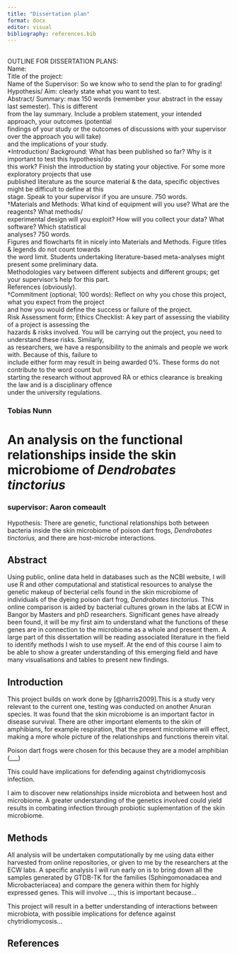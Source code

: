 ```yaml
---
title: "Dissertation plan"
format: docx
editor: visual
bibliography: references.bib
---
```


\
OUTLINE FOR DISSERTATION PLANS:\
Name:\
Title of the project:\
Name of the Supervisor: So we know who to send the plan to for grading!\
Hypothesis/ Aim: clearly state what you want to test.\
Abstract/ Summary: max 150 words (remember your abstract in the essay last semester). This is different\
from the lay summary. Include a problem statement, your intended approach, your outcomes (potential\
findings of your study or the outcomes of discussions with your supervisor over the approach you will take)\
and the implications of your study.\
\*Introduction/ Background: What has been published so far? Why is it important to test this hypothesis/do\
this work? Finish the introduction by stating your objective. For some more exploratory projects that use\
published literature as the source material & the data, specific objectives might be difficult to define at this\
stage. Speak to your supervisor if you are unsure. 750 words.\
†Materials and Methods: What kind of equipment will you use? What are the reagents? What methods/\
experimental design will you exploit? How will you collect your data? What software? Which statistical\
analyses? 750 words.\
Figures and flowcharts fit in nicely into Materials and Methods. Figure titles & legends do not count towards\
the word limit. Students undertaking literature-based meta-analyses might present some preliminary data.\
Methodologies vary between different subjects and different groups; get your supervisor’s help for this part.\
References (obviously).\
†Commitment (optional; 100 words): Reflect on why you chose this project, what you expect from the project\
and how you would define the success or failure of the project.\
Risk Assessment form; Ethics Checklist: A key part of assessing the viability of a project is assessing the\
hazards & risks involved. You will be carrying out the project, you need to understand these risks. Similarly,\
as researchers, we have a responsibility to the animals and people we work with. Because of this, failure to\
include either form may result in being awarded 0%. These forms do not contribute to the word count but\
starting the research without approved RA or ethics clearance is breaking the law and is a disciplinary offence\
under the university regulations.

### Tobias Nunn

# An analysis on the functional relationships inside the skin microbiome of *Dendrobates tinctorius*

### supervisor: Aaron comeault

Hypothesis: There are genetic, functional relationships both between bacteria inside the skin microbiome of poison dart frogs, *Dendrobates tinctorius,* and there are host-microbe interactions.

## Abstract

Using public, online data held in databases such as the NCBI website, I will use R and other computational and statistical resources to analyse the genetic makeup of becterial cells found in the skin microbiome of individuals of the dyeing poison dart frog, *Dendrobates tinctorius.* This online comparison is aided by bacterial cultures grown in the labs at ECW in Bangor by Masters and phD researchers. Significant genes have already been found, it will be my first aim to understand what the functions of these genes are in connection to the microbiome as a whole and present them. A large part of this dissertation will be reading associated literature in the field to identify methods I wish to use myself. At the end of this course I aim to be able to show a greater understanding of this emerging field and have many visualisations and tables to present new findings.

## Introduction

This project builds on work done by [@harris2009].This is a study very relevant to the current one, testing was conducted on another Anuran species. It was found that the skin microbiome is an important factor in disease survival. There are other important elements to the skin of amphibians, for example respiration, that the present microbiome will effect, making a more whole picture of the relationships and functions therein vital.

Poison dart frogs were chosen for this because they are a model amphibian (\_\_\_)

This could have implications for defending against chytridiomycosis infection.

I aim to discover new relationships inside microbiota and between host and microbiome. A greater understanding of the genetics involved could yield results in combating infection through probiotic suplementation of the skin microbiome.

## Methods

All analysis will be undertaken computationally by me using data either harvested from online repositories, or given to me by the researchers at the ECW labs. A specific analysis I will run early on is to bring down all the samples generated by GTDB-TK for the families (Sphingomonadacea and Microbacteriacea) and compare the genera within them for highly expressed genes. This will involve ..., this is important because...

This project will result in a better understanding of interactions between microbiota, with possible implications for defence against chytridiomycosis...

## References
